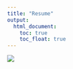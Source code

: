 ```yaml
---
title: "Resume"
output: 
  html_document:
    toc: true
    toc_float: true
---
```


![](images/cv.jpg)

